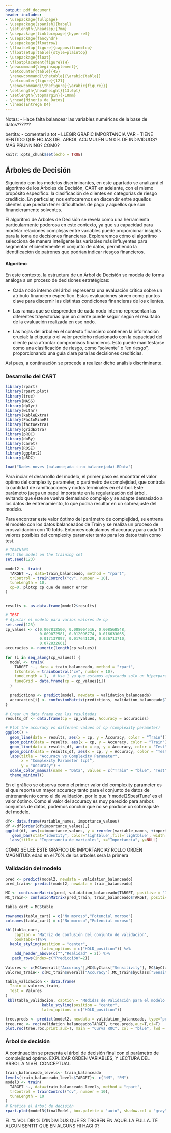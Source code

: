 ---
output: pdf_document
header-includes:
- \usepackage{fullpage} 
- \usepackage[spanish]{babel}
- \setlength{\headsep}{7mm} 
- \usepackage[linktoc=page]{hyperref}
- \usepackage{fancyhdr}
- \usepackage{floatrow}
- \floatsetup[figure]{capposition=top}
- \floatsetup[table]{style=plaintop}
- \usepackage{float}
- \floatplacement{figure}{H}
- \newcommand{\beginsupplement}{
  \setcounter{table}{45}  
  \renewcommand{\thetable}{\arabic{table}} 
  \setcounter{figure}{121} 
  \renewcommand{\thefigure}{\arabic{figure}}}
- \setlength{\headheight}{13.6pt}
- \setlength{\topmargin}{-10mm}
- \rhead{Minería de Datos}
- \lhead{Entrega D4}
---

Notas:
- Hace falta balancear las variables numéricas de la base de datos??????

bertita:
- comentari a tot
- LLEGIR GRAFIC IMPORTANCIA VAR
- TIENE SENTIDO QUE HOJAS DEL ARBOL ACUMULEN UN 0% DE INDIVIDUOS? MÁS PRUNNING? COM0?

```{r setup, include=FALSE}
knitr::opts_chunk$set(echo = TRUE)
```

```{=tex}
\cfoot{\thepage}
\setcounter{page}{141}
```

\beginsupplement


## Árboles de Decisión

Siguiendo con los modelos discriminantes, en este apartado se analizará el algoritmo de los Árboles de Decisión, CART en adelante, con el mismo propósito específico: la clasificación de clientes en categorías de riesgo crediticio. En particular, nos enfocaremos en discendir entre aquellos clientes que puedan tener dificultades de pago y aquellos que son financieramente solventes.

El algoritmo de Árboles de Decisión se revela como una herramienta particularmente poderosa en este contexto, ya que su capacidad para modelar relaciones complejas entre variables puede proporcionar insights para la toma de decisiones financieras. Exploraremos cómo el algoritmo selecciona de manera inteligente las variables más influyentes para segmentar eficientemente el conjunto de datos, permitiendo la identificación de patrones que podrían indicar riesgos financieros. 


#### Algoritmo 

En este contexto, la estructura de un Árbol de Decisión se modela de forma análoga a un proceso de decisiones estratégicas:

- Cada nodo interno del árbol representa una evaluación crítica sobre un atributo financiero específico. Estas evaluaciones sirven como puntos clave para discernir las distintas condiciones financieras de los clientes.

- Las ramas que se desprenden de cada nodo interno representan las diferentes trayectorias que un cliente puede seguir según el resultado de la evaluación realizada en ese nodo.

- Las hojas del árbol en el contexto financiero contienen la información crucial: la etiqueta o el valor predicho relacionado con la capacidad del cliente para afrontar compromisos financieros. Esto puede manifestarse como una clasificación de riesgo, como "solvente" o "en riesgo", proporcionando una guía clara para las decisiones crediticias.


Así pues, a continuación se procede a realizar dicho análisis discriminante.


### Desarrollo del CART

```{r, include = F, warning=F, include=F}
library(rpart)
library(rpart.plot)
library(tree)
library(MASS)
library(dplyr)
library(withr)
library(kableExtra)
library(FactoMineR)
library(factoextra)
library(gridExtra)
library(pROC)
library(doBy)
library(caret)
library(ROSE)
library(ggplot2)
library(pROC)
```

```{r, include = F}
load("Dades noves (balancejada i no balancejada).RData")
```
Para inciar el desarrollo del modelo, el primer paso es encontrar el valor óptimo del complexity parameter, o parámetro de complejidad, que controla la cantidad de ramificaciones y nodos terminales en el árbol. Este parámetro juega un papel importante en la regularización del árbol, evitando que éste se vuelva demasiado complejo y se adapte demasiado a los datos de entrenamiento, lo que podría resultar en un sobreajuste del modelo. 

Para encontrar este valor óptimo del parámetro de complejidad, se entrena el modelo con los datos balanceados de Train y se realiza un proceso de crosvalidación con 10 folds. Entonces calculamos el accuracy para cada 10 valores posibles del complexity parameter tanto para los datos train como test.
```{r, warning=FALSE, echo=FALSE, fig.cap = "Evolución de la precisión (obtenida mediante validación cruzada) dependiendo del parámetro de complejidad", fig.show='hold',out.width="75%",out.height="75%"}

# TRAINING
#Fit the model on the training set
set.seed(123)

model2 <- train(
  TARGET ~., data=train_balanceado, method = "rpart",
  trControl = trainControl("cv", number = 10),
  tuneLength = 10,
  cp=0, plotcp cp que de menor error
)


results <- as.data.frame(model2$results)

# TEST
# Ajustar el modelo para varios valores de cp
set.seed(123)
cp_values <- c(0.007812500, 0.008064516, 0.008568548, 
               0.009072581, 0.012096774, 0.016633065, 
               0.017137097, 0.017641129, 0.026713710, 
               0.072832661)  
accuracies <- numeric(length(cp_values))

for (i in seq_along(cp_values)) {
  model <- train(
    TARGET ~., data = train_balanceado, method = "rpart",
    trControl = trainControl("cv", number = 10),
    tuneLength = 1,  # Usa 1 ya que estamos ajustando solo un hiperparámetro
    tuneGrid = data.frame(cp = cp_values[i])
  )
  
  predictions <- predict(model, newdata = validation_balanceado)
  accuracies[i] <- confusionMatrix(predictions, validation_balanceado$TARGET)$overall["Accuracy"]
}

# Crear un data frame con los resultados
results_df <- data.frame(cp = cp_values, Accuracy = accuracies)

# Plot the accuracy vs different values of cp (complexity parameter)
ggplot() +
  geom_line(data = results, aes(x = cp, y = Accuracy, color = "Train")) +
  geom_point(data = results, aes(x = cp, y = Accuracy, color = "Train")) +
  geom_line(data = results_df, aes(x = cp, y = Accuracy, color = "Test")) +
  geom_point(data = results_df, aes(x = cp, y = Accuracy, color = "Test")) +
  labs(title = "Accuracy vs Complexity Parameter",
       x = "Complexity Parameter (cp)",
       y = "Accuracy") +
  scale_color_manual(name = "Data", values = c("Train" = "blue", "Test" = "red")) +
  theme_minimal()
```
En el gráfico se observa como el primer valor del complexity parameter es el que reporta un mayor accuracy tanto para el conjunto de datos de entrenamiento como el de validación, por lo que 'r model2$bestTune' es el valor óptimo. Como el valor del accuracy es muy parecido para ambos conjuntos de datos, podemos concluir que no se produce un sobreajuste del modelo.


```{r, echo=F, fig.cap = "Importancia de las variables en CART", fig.show='hold',out.width="75%",out.height="80%"}
df<- data.frame(variable_names, importance_values)
df <-df[order(df$importance_values),]
ggplot(df, aes(x=importance_values, y = reorder(variable_names, +importance_values))) +
   geom_bar(stat="identity", color='lightblue',fill='lightblue', width = 0.6)+
  labs(title = "Importancia de variables", x="Importancia", y=NULL)
```
CÓMO SE LEE ESTE GRÁFICO DE IMPORTANCIA? ROLLO ORDEN MAGNITUD. edad en el 70% de los arboles sera la primera

### Validación del modelo

```{r, include=FALSE}
pred <- predict(model2, newdata = validation_balanceado)
pred_train<- predict(model2, newdata = train_balanceado)

MC <- confusionMatrix(pred, validation_balanceado$TARGET, positive = "1")
MC_train<- confusionMatrix(pred_train, train_balanceado$TARGET, positive = "1")

tabla_cart = MC$table

rownames(tabla_cart) = c("No moroso","Potencial moroso")
colnames(tabla_cart) = c("No moroso","Potencial moroso")
```

```{r, echo=F, warning = F, fig.cap = "Matriz de confusión sobre el conjunto dde validación CART", fig.show='hold',out.width="75%",out.height="75%"}
kbl(tabla_cart,
    caption = "Matriz de confusión del conjunto de validación",
    booktabs=T)%>% 
  kable_styling(position = "center", 
                latex_options = c("HOLD_position")) %>%
    add_header_above(c("","Realidad" = 2)) %>%
   pack_rows(index=c("Predicción"=2))
```

```{r, echo=F, warning = F,fig.cap = "Resumen de Medidas de Validación para CART", fig.show='hold',out.width="75%",out.height="75%"}
Valores <- c(MC$overall["Accuracy"],MC$byClass["Sensitivity"], MC$byClass["Specificity"], MC$byClass["Recall"], MC$byClass["F1"], MC$byClass["Precision"])
valores_train<- c(MC_train$overall["Accuracy"],MC_train$byClass["Sensitivity"], MC_train$byClass["Specificity"], MC_train$byClass["Recall"], MC_train$byClass["F1"], MC_train$byClass["Precision"])

tabla_validacion <- data.frame(
  Train = valores_train,
  Test = Valores
)
 kbl(tabla_validacion, caption = "Medidas de Validación para el modelo CART", booktabs=T)%>% 
                kable_styling(position = "center", 
                latex_options = c("HOLD_position"))

```

```{r, echo=F, warning = F, fig.cap = "Curva ROC", fig.show='hold',out.width="75%",out.height="75%"}
tree.preds <- predict(model2, newdata = validation_balanceado, type="prob")[, 2]
tree.roc <- roc(validation_balanceado$TARGET, tree.preds,auc=T,ci=T)
plot.roc(tree.roc,print.auc=T, main = "Curva ROC", col = "blue", lwd = 2)


```

### Árbol de decisión
A continuación se presenta el árbol de decisión final con el parámetro de complejidad óptimo. EXPLICAR ORDEN VARIABLES, Y LECTURA DEL ÁRBOL A NIVEL CONCEPTUAL.
```{r, warning=FALSE, echo=FALSE, fig.cap = "Árbol de clasificación de la variable TARGET, obtenido con la complejidad "óptima"", fig.show='hold',out.width="75%",out.height="75%"}
train_balanceado_levels<- train_balanceado
levels(train_balanceado_levels$TARGET)<- c("NM", "PM")
model3 <- train(
  TARGET ~., data=train_balanceado_levels, method = "rpart",
  trControl = trainControl("cv", number = 10),
  tuneLength = 10
)
# Grafica el árbol de decisión
rpart.plot(model3$finalModel, box.palette = "auto", shadow.col = "gray", nn = TRUE)

```
EL % VOL DIR % D'INDIVIDUS QUE ES TROBEN EN AQUELLA FULLA. TÉ ALGUN SENTIT QUE EN ALGUNS HI HAGI 0?